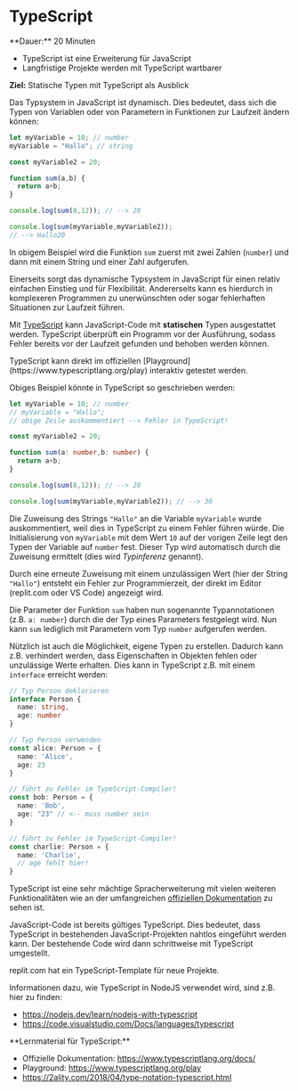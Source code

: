 
# TypeScript

<Callout>  
  **Dauer:** 20 Minuten

  - TypeScript ist eine Erweiterung für JavaScript
  - Langfristige Projekte werden mit TypeScript wartbarer 

  **Ziel:** Statische Typen mit TypeScript als Ausblick
</Callout>

Das Typsystem in JavaScript ist dynamisch.
Dies bedeutet, dass sich die
Typen von Variablen oder von Parametern in
Funktionen zur Laufzeit ändern können:

```js
let myVariable = 10; // number
myVariable = "Hallo"; // string 

const myVariable2 = 20;

function sum(a,b) {
  return a+b;
}

console.log(sum(8,12)); // --> 20

console.log(sum(myVariable,myVariable2));
// --> Hallo20
```

In obigem Beispiel wird die Funktion `sum`
zuerst mit zwei Zahlen (`number`) und dann
mit einem String und einer Zahl aufgerufen.

Einerseits sorgt das dynamische Typsystem in
JavaScript für einen relativ einfachen Einstieg
und für Flexibilität. Andererseits kann es
hierdurch in komplexeren Programmen zu 
unerwünschten oder sogar fehlerhaften Situationen
zur Laufzeit führen. 

Mit [TypeScript](https://typescriptlang.org) 
kann JavaScript-Code mit
**statischen** Typen ausgestattet werden.
TypeScript überprüft ein Programm vor der
Ausführung, sodass Fehler bereits vor
der Laufzeit gefunden und behoben werden können.

<Callout type="info">
TypeScript kann direkt im offiziellen
[Playground](https://www.typescriptlang.org/play)
interaktiv getestet werden.
</Callout>

Obiges Beispiel könnte in TypeScript so 
geschrieben werden:

```ts
let myVariable = 10; // number
// myVariable = "Hallo"; 
// obige Zeile auskommentiert --> Fehler in TypeScript!

const myVariable2 = 20;

function sum(a: number,b: number) {
  return a+b;
}

console.log(sum(8,12)); // --> 20

console.log(sum(myVariable,myVariable2)); // --> 30
```

Die Zuweisung des Strings `"Hallo"` an die
Variable `myVariable` wurde auskommentiert,
weil dies in TypeScript zu einem Fehler
führen würde. Die Initialisierung von `myVariable`
mit dem Wert `10` auf der vorigen Zeile legt
den Typen der Variable auf `number` fest. Dieser
Typ wird automatisch durch die Zuweisung 
ermittelt (dies wird _Typinferenz_ genannt).

Durch eine erneute Zuweisung mit einem unzulässigen
Wert (hier der String `"Hallo"`) entsteht ein
Fehler zur Programmierzeit, der direkt im Editor
(replit.com oder VS Code) angezeigt wird.

Die Parameter der Funktion `sum` haben nun
sogenannte Typannotationen (z.B. `a: number`)
durch die der Typ eines Parameters festgelegt
wird. Nun kann `sum` lediglich mit Parametern
vom Typ `number` aufgerufen werden.

Nützlich ist auch die Möglichkeit, eigene
Typen zu erstellen. Dadurch kann z.B. verhindert
werden, dass Eigenschaften in Objekten fehlen 
oder unzulässige Werte erhalten. Dies kann in 
TypeScript z.B. mit einem `interface` erreicht 
werden:

```ts
// Typ Person deklarieren
interface Person {
  name: string,
  age: number
}

// Typ Person verwenden
const alice: Person = {
  name: 'Alice',
  age: 23
}

// führt zu Fehler im TypeScript-Compiler!
const bob: Person = {
  name: 'Bob',
  age: "23" // <-- muss number sein
}

// führt zu Fehler im TypeScript-Compiler!
const charlie: Person = {
  name: 'Charlie',
  // age fehlt hier!
}
```

TypeScript ist eine sehr mächtige Spracherweiterung
mit vielen weiteren Funktionalitäten wie an der 
umfangreichen [offiziellen Dokumentation](https://www.typescriptlang.org/docs/) 
zu sehen ist.

JavaScript-Code ist bereits gültiges TypeScript.
Dies bedeutet, dass TypeScript in bestehenden 
JavaScript-Projekten nahtlos eingeführt werden 
kann. Der bestehende Code wird dann schrittweise
mit TypeScript umgestellt.

replit.com hat ein TypeScript-Template für neue
Projekte. 

Informationen dazu, wie TypeScript in NodeJS
verwendet wird, sind z.B. hier zu finden:

- https://nodejs.dev/learn/nodejs-with-typescript
- https://code.visualstudio.com/Docs/languages/typescript


<Callout type="info">
**Lernmaterial für TypeScript:**

- Offizielle Dokumentation: https://www.typescriptlang.org/docs/
- Playground: https://www.typescriptlang.org/play
- https://2ality.com/2018/04/type-notation-typescript.html
</Callout>
